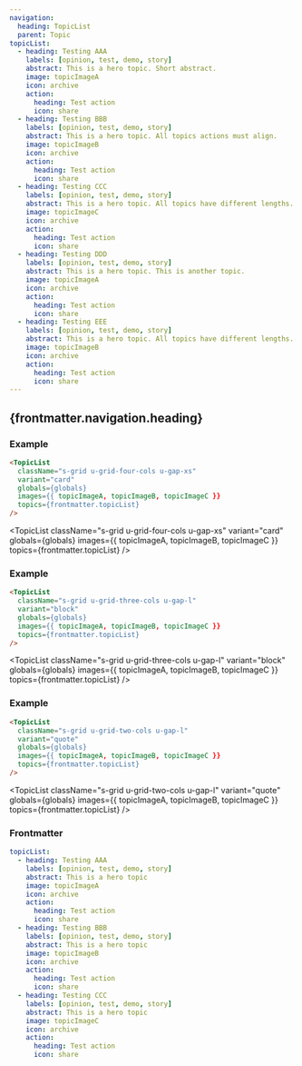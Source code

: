 ```yaml
---
navigation:
  heading: TopicList
  parent: Topic
topicList:
  - heading: Testing AAA
    labels: [opinion, test, demo, story]
    abstract: This is a hero topic. Short abstract.
    image: topicImageA
    icon: archive
    action:
      heading: Test action
      icon: share
  - heading: Testing BBB
    labels: [opinion, test, demo, story]
    abstract: This is a hero topic. All topics actions must align.
    image: topicImageB
    icon: archive
    action:
      heading: Test action
      icon: share
  - heading: Testing CCC
    labels: [opinion, test, demo, story]
    abstract: This is a hero topic. All topics have different lengths.
    image: topicImageC
    icon: archive
    action:
      heading: Test action
      icon: share
  - heading: Testing DDD
    labels: [opinion, test, demo, story]
    abstract: This is a hero topic. This is another topic.
    image: topicImageA
    icon: archive
    action:
      heading: Test action
      icon: share
  - heading: Testing EEE
    labels: [opinion, test, demo, story]
    abstract: This is a hero topic. All topics have different lengths. All topics actions must align.
    image: topicImageB
    icon: archive
    action:
      heading: Test action
      icon: share
---
```


## {frontmatter.navigation.heading}
### Example
```html
<TopicList
  className="s-grid u-grid-four-cols u-gap-xs"
  variant="card"
  globals={globals}
  images={{ topicImageA, topicImageB, topicImageC }}
  topics={frontmatter.topicList}
/>
```
<TopicList 
  className="s-grid u-grid-four-cols u-gap-xs"
  variant="card"
  globals={globals}
  images={{ topicImageA, topicImageB, topicImageC }}
  topics={frontmatter.topicList}
/>

### Example
```html
<TopicList 
  className="s-grid u-grid-three-cols u-gap-l"
  variant="block"
  globals={globals}
  images={{ topicImageA, topicImageB, topicImageC }}
  topics={frontmatter.topicList}
/>
```

<TopicList 
  className="s-grid u-grid-three-cols u-gap-l"
  variant="block"
  globals={globals}
  images={{ topicImageA, topicImageB, topicImageC }}
  topics={frontmatter.topicList}
/>

### Example
```html
<TopicList 
  className="s-grid u-grid-two-cols u-gap-l"
  variant="quote"
  globals={globals}
  images={{ topicImageA, topicImageB, topicImageC }}
  topics={frontmatter.topicList}
/>
```

<TopicList 
  className="s-grid u-grid-two-cols u-gap-l"
  variant="quote"
  globals={globals}
  images={{ topicImageA, topicImageB, topicImageC }}
  topics={frontmatter.topicList}
/>

### Frontmatter
```yaml
topicList:
  - heading: Testing AAA
    labels: [opinion, test, demo, story]
    abstract: This is a hero topic
    image: topicImageA
    icon: archive
    action:
      heading: Test action
      icon: share
  - heading: Testing BBB
    labels: [opinion, test, demo, story]
    abstract: This is a hero topic
    image: topicImageB
    icon: archive
    action:
      heading: Test action
      icon: share
  - heading: Testing CCC
    labels: [opinion, test, demo, story]
    abstract: This is a hero topic
    image: topicImageC
    icon: archive
    action:
      heading: Test action
      icon: share
```
